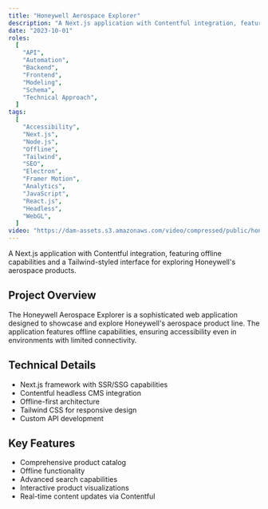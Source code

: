```yaml
---
title: "Honeywell Aerospace Explorer"
description: "A Next.js application with Contentful integration, featuring offline capabilities and a Tailwind-styled interface for exploring Honeywell's aerospace products."
date: "2023-10-01"
roles:
  [
    "API",
    "Automation",
    "Backend",
    "Frontend",
    "Modeling",
    "Schema",
    "Technical Approach",
  ]
tags:
  [
    "Accessibility",
    "Next.js",
    "Node.js",
    "Offline",
    "Tailwind",
    "SEO",
    "Electron",
    "Framer Motion",
    "Analytics",
    "JavaScript",
    "React.js",
    "Headless",
    "WebGL",
  ]
video: "https://dam-assets.s3.amazonaws.com/video/compressed/public/honeywell.mp4"
---
```


A Next.js application with Contentful integration, featuring offline capabilities and a Tailwind-styled interface for exploring Honeywell's aerospace products.

## Project Overview

The Honeywell Aerospace Explorer is a sophisticated web application designed to showcase and explore Honeywell's aerospace product line. The application features offline capabilities, ensuring accessibility even in environments with limited connectivity.

## Technical Details

- Next.js framework with SSR/SSG capabilities
- Contentful headless CMS integration
- Offline-first architecture
- Tailwind CSS for responsive design
- Custom API development

## Key Features

- Comprehensive product catalog
- Offline functionality
- Advanced search capabilities
- Interactive product visualizations
- Real-time content updates via Contentful
